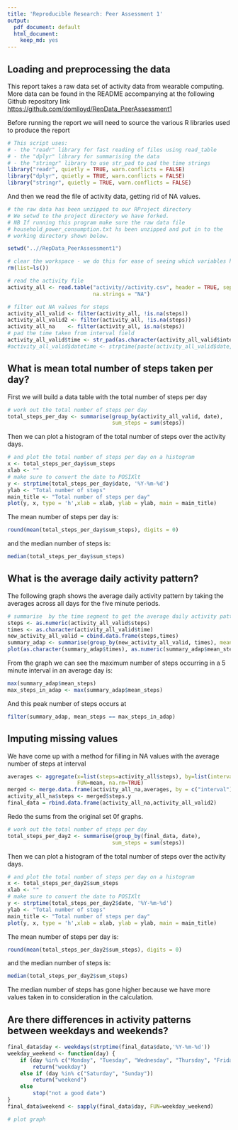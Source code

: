 ```yaml
---
title: 'Reproducible Research: Peer Assessment 1'
output:
  pdf_document: default
  html_document:
    keep_md: yes
---
```





## Loading and preprocessing the data
This report takes a raw data set of activity data from wearable computing. More data 
can be found in the README accompanying at the following Github repository link
<https://github.com/domlloyd/RepData_PeerAssessment1>

Before running the report we will need to source the various R libraries used to produce the report

```r
# This script uses:
# - the "readr" library for fast reading of files using read_table
# - the "dplyr" library for summarising the data
# - the "stringr" library to use str_pad to pad the time strings
library("readr", quietly = TRUE, warn.conflicts = FALSE)
library("dplyr", quietly = TRUE, warn.conflicts = FALSE)
library("stringr", quietly = TRUE, warn.conflicts = FALSE)
```

And then we read the file of activity data, getting rid of NA values. 

```r
# the raw data has been unzipped to our RProject directory
# We setwd to the project directory we have forked. 
# NB If running this program make sure the raw data file
# household_power_consumption.txt hs been unzipped and put in to the
# working directory shown below.

setwd("..//RepData_PeerAssessment1")

# clear the workspace - we do this for ease of seeing which variables have been generated. 
rm(list=ls())

# read the activity file
activity_all <- read.table("activity//activity.csv", header = TRUE, sep = ",", stringsAsFactors = FALSE,
                           na.strings = "NA")

# filter out NA values for steps
activity_all_valid <- filter(activity_all, !is.na(steps))
activity_all_valid2 <- filter(activity_all, !is.na(steps))
activity_all_na    <- filter(activity_all, is.na(steps))
# pad the time taken from interval field
activity_all_valid$time <- str_pad(as.character(activity_all_valid$interval), width = 4, side = "left", pad = "0")
#activity_all_valid$datetime <- strptime(paste(activity_all_valid$date, activity_all_valid$time), '%Y-%m-%d %H%M')

```





## What is mean total number of steps taken per day?

First we will build a data table with the total number of steps per day

``` r
# work out the total number of steps per day
total_steps_per_day <- summarise(group_by(activity_all_valid, date),
                                 sum_steps = sum(steps))

```


Then we can plot a histogram of the total number of steps over the activity days.

```r
# and plot the total number of steps per day on a histogram
x <- total_steps_per_day$sum_steps
xlab <- ""
# make sure to convert the date to POSIXlt
y <- strptime(total_steps_per_day$date, '%Y-%m-%d')
ylab <- "Total number of steps"
main_title <- "Total number of steps per day"
plot(y, x, type = 'h',xlab = xlab, ylab = ylab, main = main_title)
```


The mean number of steps per day is: 

``` r
round(mean(total_steps_per_day$sum_steps), digits = 0)
```

and the median number of steps is: 
``` r
median(total_steps_per_day$sum_steps)
```


## What is the average daily activity pattern?
The following graph shows the average daily activity pattern by taking the averages across all days for the five minute periods. 
```r
# summarise  by the time segment to get the average daily activity pattern
steps <- as.numeric(activity_all_valid$steps)
times <- as.character(activity_all_valid$time)
new_activity_all_valid = cbind.data.frame(steps,times)
summary_adap <- summarise(group_by(new_activity_all_valid, times), mean_steps = mean(steps))
plot(as.character(summary_adap$times), as.numeric(summary_adap$mean_steps), type = "l", xlab = "time of day", ylab = "average number of steps")
```

From the graph we can see the maximum number of steps occurring in a 5 minute interval in an average day is: 
```r
max(summary_adap$mean_steps)
max_steps_in_adap <- max(summary_adap$mean_steps)
```
And this peak number of steps occurs at
```r
filter(summary_adap, mean_steps == max_steps_in_adap)
```



## Imputing missing values

We have come up with a method for filling in NA values with the average number of steps at interval

```r
averages <- aggregate(x=list(steps=activity_all$steps), by=list(interval=activity_all$interval),
                      FUN=mean, na.rm=TRUE)
merged <- merge.data.frame(activity_all_na,averages, by = c("interval"))
activity_all_na$steps <- merged$steps.y
final_data = rbind.data.frame(activity_all_na,activity_all_valid2)
```

Redo the sums from the original set 0f graphs. 

``` r
# work out the total number of steps per day
total_steps_per_day2 <- summarise(group_by(final_data, date),
                                 sum_steps = sum(steps))

```


Then we can plot a histogram of the total number of steps over the activity days.

```r
# and plot the total number of steps per day on a histogram
x <- total_steps_per_day2$sum_steps
xlab <- ""
# make sure to convert the date to POSIXlt
y <- strptime(total_steps_per_day2$date, '%Y-%m-%d')
ylab <- "Total number of steps"
main_title <- "Total number of steps per day"
plot(y, x, type = 'h',xlab = xlab, ylab = ylab, main = main_title)
```


The mean number of steps per day is: 

``` r
round(mean(total_steps_per_day2$sum_steps), digits = 0)
```

and the median number of steps is: 
``` r
median(total_steps_per_day2$sum_steps)
```
The median number of steps has gone higher because we have more values taken in to consideration in the calculation. 



## Are there differences in activity patterns between weekdays and weekends?

```r
final_data$day <- weekdays(strptime(final_data$date,'%Y-%m-%d'))
weekday_weekend <- function(day) {
    if (day %in% c("Monday", "Tuesday", "Wednesday", "Thursday", "Friday"))
        return("weekday")
    else if (day %in% c("Saturday", "Sunday"))
        return("weekend")
    else
        stop("not a good date")
}
final_data$weekend <- sapply(final_data$day, FUN=weekday_weekend)


```
  
```r

# plot graph




```  
  